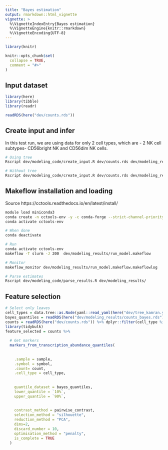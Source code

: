 ```yaml
---
title: "Bayes estimation"
output: rmarkdown::html_vignette
vignette: >
  %\VignetteIndexEntry{Bayes estimation}
  %\VignetteEngine{knitr::rmarkdown}
  %\VignetteEncoding{UTF-8}
---
```


```r
library(knitr)

knitr::opts_chunk$set(
  collapse = TRUE,
  comment = "#>"
)
```


## Input dataset

```r
library(here)
library(tibble)
library(readr)

readRDS(here("dev/counts.rds"))

```

## Create input and infer

In this test run, we are using data for only 2 cell types, which are - 2 NK cell subtypes- CD56bright NK and CD56dim NK cells.

```bash
# Using tree
Rscript dev/modeling_code/create_input.R dev/counts.rds dev/modeling_results dev/tree_kamran.yaml

# Without tree
Rscript dev/modeling_code/create_input.R dev/counts.rds dev/modeling_results

```

## Makeflow installation and loading

Source https://cctools.readthedocs.io/en/latest/install/

```bash
module load miniconda3
conda create -n cctools-env -y -c conda-forge --strict-channel-priority python ndcctools
conda activate cctools-env

# When done
conda deactivate

```

```bash
# Run
conda activate cctools-env
makeflow -T slurm -J 200  dev/modeling_results/run_model.makeflow

# Monitor
makeflow_monitor dev/modeling_results/run_model.makeflow.makeflowlog

# Parse estimates
Rscript dev/modeling_code/parse_results.R dev/modeling_results/
```

## Feature selection

```r
# Select only leaves
cell_types = data.tree::as.Node(yaml::read_yaml(here("dev/tree_kamran.yaml")))$leaves %>% purrr::map(~ .x$name) %>% as.character()
bayes_quantiles = readRDS(here("dev/modeling_results/counts_bayes.rds")) %>% dplyr::filter(cell_type %in% cell_types) 
counts = readRDS(here("dev/counts.rds")) %>% dplyr::filter(cell_type %in% cell_types) 
library(tidybulk)
feature_selected = counts %>% 
  
  # Get markers
  markers_from_transcription_abundance_quantiles(
    
    
    .sample = sample, 
    .symbol = symbol, 
    .count= count,
    .cell_type = cell_type,
    
    
    quantile_dataset = bayes_quantiles,
    lower_quantile = `10%`,
    upper_quantile = `90%`,
    
    
    contrast_method = pairwise_contrast,
    selection_method = "silhouette", 
    reduction_method = "PCA", 
    dims=2, 
    discard_number = 10,
    optimisation_method = "penalty",
    is_complete = TRUE
  )
```